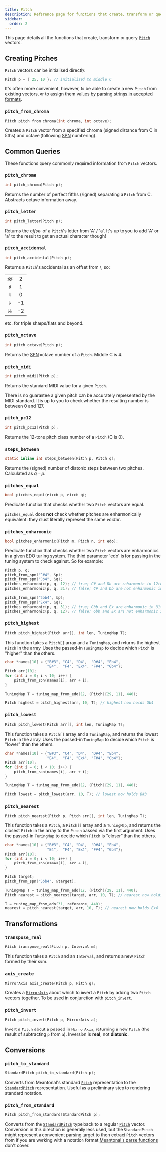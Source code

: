 ```yaml
---
title: Pitch
description: Reference page for functions that create, transform or query Pitch vectors.
sidebar:
  order: 2
---
```



This page details all the functions that create, transform or query [`Pitch`](/c/types/#pitch) vectors.

## Creating Pitches

`Pitch` vectors can be initialised directly:

```c
Pitch p = { 25, 10 }; // initialised to middle C
```

It's often more convenient, however, to be able to create a new `Pitch` from existing vectors, or to assign them values by [parsing strings in accepted formats](/c/parse).

### `pitch_from_chroma`

```c
Pitch pitch_from_chroma(int chroma, int octave);
```

Creates a `Pitch` vector from a specified chroma (signed distance from C in 5ths) and octave (following [SPN](https://en.wikipedia.org/wiki/Scientific_pitch_notation) numbering).

## Common Queries

These functions query commonly required information from `Pitch` vectors.

### `pitch_chroma`

```c
int pitch_chroma(Pitch p);
```

Returns the number of perfect fifths (signed) separating a `Pitch` from C. Abstracts octave information away.

### `pitch_letter`

```c
int pitch_letter(Pitch p);
```

Returns the _offset_ of a `Pitch`'s letter from 'A' / 'a'. It's up to you to add 'A' or 'a' to the result to get an actual character though!

### `pitch_accidental`

```c
int pitch_accidental(Pitch p);
```

Returns a `Pitch`'s accidental as an offset from $\natural$, so:

|                |     |
| :------------: | :-: |
| $\sharp\sharp$ |  2  |
|    $\sharp$    |  1  |
|   $\natural$   |  0  |
|    $\flat$     | -1  |
|  $\flat\flat$  | -2  |

etc. for triple sharps/flats and beyond.

### `pitch_octave`

```c
int pitch_octave(Pitch p);
```

Returns the [SPN](https://en.wikipedia.org/wiki/Scientific_pitch_notation) octave number of a `Pitch`. Middle C is 4.

### `pitch_midi`

```c
int pitch_midi(Pitch p);
```

Returns the standard MIDI value for a given `Pitch`.

<Aside type="caution">

There is no guarantee a given pitch can be accurately represented by the MIDI standard. It is up to you to check whether the resulting number is between 0 and 127.

</Aside>

### `pitch_pc12`

```c
int pitch_pc12(Pitch p);
```

Returns the 12-tone pitch class number of a `Pitch` (C is 0).

### `steps_between`

```c
static inline int steps_between(Pitch p, Pitch q);
```

Returns the (signed) number of diatonic steps between two pitches. Calculated as $q - p$.

### `pitches_equal`

```c
bool pitches_equal(Pitch p, Pitch q);
```

Predicate function that checks whether two `Pitch` vectors are equal.

<Aside type="caution">

`pitches_equal` does **not** check whether pitches are enharmonically equivalent: they must literally represent the same *vector*.

</Aside>

### `pitches_enharmonic`

```c
bool pitches_enharmonic(Pitch m, Pitch n, int edo);
```

Predicate function that checks whether two `Pitch` vectors are enharmonics in a given EDO tuning system. The third parameter 'edo' is for passing in the tuning system to check against. So for example:

```c
Pitch p, q;
pitch_from_spn("C#4", &p);
pitch_from_spn("Db4", &q);
pitches_enharmonic(p, q, 12); // true; C# and Db are enharmonic in 12tet
pitches_enharmonic(p, q, 31); // false; C# and Db are not enharmonic in 31tet

pitch_from_spn("Gbb4", &p);
pitch_from_spn("Ex4", &q);
pitches_enharmonic(p, q, 31); // true; Gbb and Ex are enharmonic in 31tet
pitches_enharmonic(p, q, 12); // false; Gbb and Ex are not enharmonic in 12tet
```

### `pitch_highest`

```c
Pitch pitch_highest(Pitch arr[], int len, TuningMap T);
```

This function takes a `Pitch[]` array and a `TuningMap`, and returns the highest `Pitch` in the array. Uses the passed-in `TuningMap` to decide which `Pitch` is "higher" than the others.

```c
char *names[10] = {"B#3", "C4", "D4",  "D#4", "Eb4",
                   "E4",  "F4", "Ex4", "F#4", "Gb4"};
Pitch arr[10];
for (int i = 0; i < 10; i++) {
    pitch_from_spn(names[i], arr + i);
}

TuningMap T = tuning_map_from_edo(12, (Pitch){29, 11}, 440);

Pitch highest = pitch_highest(arr, 10, T); // highest now holds Gb4
```

### `pitch_lowest`

```c
Pitch pitch_lowest(Pitch arr[], int len, TuningMap T);
```

This function takes a `Pitch[]` array and a `TuningMap`, and returns the lowest `Pitch` in the array. Uses the passed-in `TuningMap` to decide which `Pitch` is "lower" than the others.

```c
char *names[10] = {"B#3", "C4", "D4",  "D#4", "Eb4",
                   "E4",  "F4", "Ex4", "F#4", "Gb4"};
Pitch arr[10];
for (int i = 0; i < 10; i++) {
    pitch_from_spn(names[i], arr + i);
}

TuningMap T = tuning_map_from_edo(12, (Pitch){29, 11}, 440);

Pitch lowest = pitch_lowest(arr, 10, T); // lowest now holds B#3
```

### `pitch_nearest`

```c
Pitch pitch_nearest(Pitch p, Pitch arr[], int len, TuningMap T);
```

This function takes a `Pitch`, a `Pitch[]` array and a `TuningMap`, and returns the closest `Pitch` in the array to the `Pitch` passed via the first argument. Uses the passed-in `TuningMap` to decide which `Pitch` is "closer" than the others.

```c
char *names[10] = {"B#3", "C4", "D4",  "D#4", "Eb4",
                   "E4",  "F4", "Ex4", "F#4", "Gb4"};
Pitch arr[10];
for (int i = 0; i < 10; i++) {
    pitch_from_spn(names[i], arr + i);
}

Pitch target;
pitch_from_spn("Gbb4", &target);

TuningMap T = tuning_map_from_edo(12, (Pitch){29, 11}, 440);
Pitch nearest = pitch_nearest(target, arr, 10, T); // nearest now holds F4

T = tuning_map_from_edo(31, reference, 440);
nearest = pitch_nearest(target, arr, 10, T); // nearest now holds Ex4
```

## Transformations

### `transpose_real`

```c
Pitch transpose_real(Pitch p, Interval m);
```

This function takes a `Pitch` and an `Interval`, and returns a new `Pitch` formed by their sum.

### `axis_create`

```c
MirrorAxis axis_create(Pitch p, Pitch q);
```

Creates a [`MirrorAxis`](/c/types/#mirroraxis) about which to invert a `Pitch` by adding two `Pitch` vectors together. To be used in conjunction with [`pitch_invert`](/c/pitch/#pitch_invert).

### `pitch_invert`

```c
Pitch pitch_invert(Pitch p, MirrorAxis a);
```

Invert a `Pitch` about a passed in `MirrorAxis`, returning a new `Pitch` (the result of subtracting `p` from `a`). Inversion is **real**, not **diatonic**.

## Conversions

### `pitch_to_standard`

```c
StandardPitch pitch_to_standard(Pitch p);
```

Converts from Meantonal's standard [`Pitch`](/c/types/#pitch) representation to the [`StandardPitch`](/c/types/#standardpitch) representation. Useful as a preliminary step to rendering standard notation.

### `pitch_from_standard`

```c
Pitch pitch_from_standard(StandardPitch p);
```

Converts from the [`StandardPitch`](/c/types/#standardpitch) type back to a regular [`Pitch`](/c/types/#pitch) vector. Conversion in this direction is generally less used, but the `StandardPitch` might represent a convenient parsing target to then extract `Pitch` vectors from if you are working with a notation format [Meantonal's parse functions](/c/parse) don't cover.
